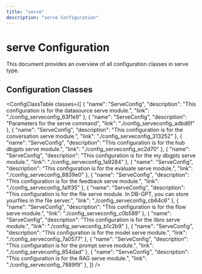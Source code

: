 ```yaml
---
title: "serve"
description: "serve Configuration"
---
```


# serve Configuration

This document provides an overview of all configuration classes in serve type.


## Configuration Classes

<ConfigClassTable classes={[
  {
    "name": "ServeConfig",
    "description": "This configuration is for the datasource serve module.",
    "link": "./config_serveconfig_63f1e9"
  },
  {
    "name": "ServeConfig",
    "description": "Parameters for the serve command",
    "link": "./config_serveconfig_adbd6f"
  },
  {
    "name": "ServeConfig",
    "description": "This configuration is for the conversation serve module.",
    "link": "./config_serveconfig_313252"
  },
  {
    "name": "ServeConfig",
    "description": "This configuration is for the hub dbgpts serve module.",
    "link": "./config_serveconfig_ec2d70"
  },
  {
    "name": "ServeConfig",
    "description": "This configuration is for the my dbgpts serve module.",
    "link": "./config_serveconfig_1a9284"
  },
  {
    "name": "ServeConfig",
    "description": "This configuration is for the evaluate serve module.",
    "link": "./config_serveconfig_8839e0"
  },
  {
    "name": "ServeConfig",
    "description": "This configuration is for the feedback serve module.",
    "link": "./config_serveconfig_fa1f35"
  },
  {
    "name": "ServeConfig",
    "description": "This configuration is for the file serve module. In DB-GPT, you can store yourfiles in the file server.",
    "link": "./config_serveconfig_cb64c6"
  },
  {
    "name": "ServeConfig",
    "description": "This configuration is for the flow serve module.",
    "link": "./config_serveconfig_c0b589"
  },
  {
    "name": "ServeConfig",
    "description": "This configuration is for the libro serve module.",
    "link": "./config_serveconfig_b1c2b9"
  },
  {
    "name": "ServeConfig",
    "description": "This configuration is for the model serve module.",
    "link": "./config_serveconfig_7a0577"
  },
  {
    "name": "ServeConfig",
    "description": "This configuration is for the prompt serve module.",
    "link": "./config_serveconfig_854dad"
  },
  {
    "name": "ServeConfig",
    "description": "This configuration is for the RAG serve module.",
    "link": "./config_serveconfig_7889f9"
  },
]} />

